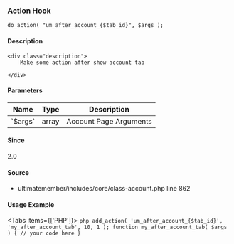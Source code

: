 
### Action Hook    
    
```
do_action( "um_after_account_{$tab_id}", $args );
```

#### Description
    <div class="description">
        Make some action after show account tab
 
    </div>

#### Parameters
            
<table className="table-auto mt-2 border dark:border-gray-500 p-5 text-sm text-left">
<thead>
<tr>
<th  className="px-3">Name</th>
<th  className="px-3">Type</th>
<th  className="px-3">Description</th>
</tr>
</thead>
<tbody>
               <tr >
               <td className="px-3 py-2">`$args`</td>
               <td className="px-3 py-2">array</td>
               <td className="px-3 py-2 text-sm">Account Page Arguments</td>
               </tr>
</tbody>
</table>

#### Since
<div class="description">
2.0
</div>

#### Source
  - <Link href="/developer/files/includes-core-class-account#source-view.862">ultimatemember/includes/core/class-account.php</Link> <Link href="/developer/files/includes-core-class-account#source-view.862">line 862</Link>



#### Usage Example

<Tabs items={['PHP']}>
    <Tab>
    ```php
    add_action( 'um_after_account_{$tab_id}', 'my_after_account_tab', 10, 1 );
 function my_after_account_tab( $args ) {
     // your code here
 }
    ```
    </Tab>
</Tabs>
